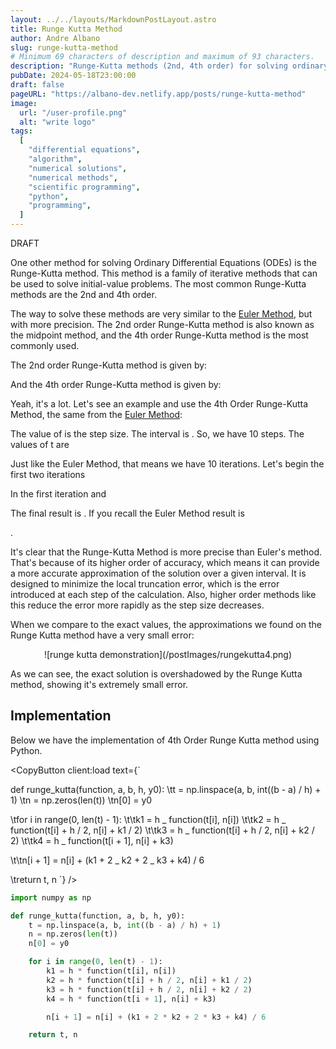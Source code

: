 ```yaml
---
layout: ../../layouts/MarkdownPostLayout.astro
title: Runge Kutta Method
author: Andre Albano
slug: runge-kutta-method
# Minimum 69 characters of description and maximum of 93 characters.
description: "Runge-Kutta methods (2nd, 4th order) for solving ordinary differential equations."
pubDate: 2024-05-18T23:00:00
draft: false
pageURL: "https://albano-dev.netlify.app/posts/runge-kutta-method"
image:
  url: "/user-profile.png"
  alt: "write logo"
tags:
  [
    "differential equations",
    "algorithm",
    "numerical solutions",
    "numerical methods",
    "scientific programming",
    "python",
    "programming",
  ]
---
```



DRAFT

One other method for solving Ordinary Differential Equations (ODEs)
is the Runge-Kutta method. This method is a family of iterative methods
that can be used to solve initial-value problems. The most common Runge-Kutta methods
are the 2nd and 4th order.

The way to solve these methods are very similar to the [Euler Method](/posts/euler-method-ode),
but with more precision. The 2nd order Runge-Kutta method is also known
as the midpoint method, and the 4th order Runge-Kutta method is the most
commonly used.

The 2nd order Runge-Kutta method is given by:

<LatexCenter
  f="
w_{0} = \alpha \\
w_{i+1} = w_{i} + h f(t_{i} + \frac{h}{2}, w_{i} + \frac{h}{2} f(t_{i}, w_{i}))
"
/>

And the 4th order Runge-Kutta method is given by:

<LatexCenter
  f="
w_{0} = \alpha \\
k_{1} = h f(t_{i}, w_{i}) \\
k_{2} = h f(t_{i} + \frac{h}{2}, w_{i} + \frac{k_{1}}{2}) \\
k_{3} = h f(t_{i} + \frac{h}{2}, w_{i} + \frac{k_{2}}{2}) \\
k_{4} = h f(t_{i+1} + h, w_{i} + k_{3}) \\
w_{i+1} = w_{i} + \frac{1}{6}(k_{1} + 2k_{2} + 2k_{3} + k_{4})
"
/>

Yeah, it's a lot. Let's see an example and use the 4th Order Runge-Kutta Method,
the same from the [Euler Method](/posts/euler-method-ode):

<LatexCenter f="y' = y - t^{2} + 1; \ 0 \le t \le 2;\ y(0) = 0.5;\ h = 0.2" />

The value of <Latex f="h" /> is the step size. The interval is <Latex f="[0, 2]" />.
So, we have 10 steps. The values of t are <Latex f="t_{0} = 0.0,\ t_{1} = 0.2,\ t_{2} = 0.4, ...,\ t_{8} = 1.6,\ t_{9} = 1.8" />

Just like the Euler Method, that means we have 10 iterations. Let's begin the first two iterations

<LatexCenter f="w_{0} = 0.5" />
In the first iteration <Latex f="w_{i} = 0" /> and <Latex f="t_{i} = 0.0" />
<LatexCenter
  f="
w_{1}: \begin{cases}
K_{1} = 0.2 \cdot (0.5 - 0.0^{2} + 1);\ K_{1} =  0.3\\
K_{2} = 0.2 \cdot (0.5 + \frac{0.3}{2} - (0 + \frac{0.2}{2})^{2} + 1) ;\ K_{2} = 0.328 \\
K_{3} = 0.2 \cdot (0.5 + \frac{0.328}{2} - (0 + \frac{0.2}{2})^{2} + 1) ;\ K_{3} = 0.3308 \\
K_{4} = 0.2 \cdot ((0.5 + 0.3308) - (0.2)^{2} + 1) ;\ K_{4} = 0.3581 \\
\end{cases} \\
w_{1} = 0.5 + \frac{(0.3 + 2\cdot 0.328 + 2\cdot 0.3308 + 0.3581)}{6} = 0.8292
"
/>
<LatexCenter
  f="
w_{2}: \begin{cases}
K_{1} = 0.2 \cdot (0.8292 - 0.2^{2} + 1);\ K_{1} =  0.3578 \\
K_{2} = 0.2 \cdot (0.8292 + \frac{0.3578}{2} - (0.2 + \frac{0.2}{2})^{2} + 1) ;\ K_{2} = 0.3836 \\
K_{3} = 0.2 \cdot (0.8292 + \frac{0.3836}{2} - (0.2 + \frac{0.2}{2})^{2} + 1) ;\ K_{3} = 0.3862 \\
K_{4} = 0.2 \cdot ((0.8292 + 0.3862) - (0.4)^{2} + 1) ;\ K_{4} = 0.4111  \\
\end{cases} \\
w_{2} = 0.8292 + \frac{(0.3578 + 2\cdot 0.3836 + 2\cdot 0.3862 + 0.4111)}{6} = 1.2140
"
/>
<LatexCenter f="\vdots" />
<LatexCenter
  f="
w_{10}: \begin{cases}
K_{1} = 0.2 \cdot (4.8150 - 1.8^{2} + 1);\ K_{1} =  0.5150 \\
K_{2} = 0.2 \cdot (4.8150 + \frac{0.5150}{2} - (1.8 + \frac{0.2}{2})^{2} + 1) ;\ K_{2} = 0.4925 \\
K_{3} = 0.2 \cdot (4.8150 + \frac{0.4925}{2} - (1.8 + \frac{0.2}{2})^{2} + 1) ;\ K_{3} = 0.4902 \\
K_{4} = 0.2 \cdot ((4.8150 + 0.4902) - (2.0)^{2} + 1) ;\ K_{4} = 0.4610  \\
\end{cases} \\
w_{10} = 4.8150 + \frac{(0.5150 + 2\cdot 0.4925 + 2\cdot 0.4902 + 0.4610)}{6} = 5.3053
"
/>

The final result is <Latex f="y_{rk}(2) = 5.3053" />. If you recall the Euler Method result is

<Latex f="y_{e}(2) = 4.8657" />.

It's clear that the Runge-Kutta Method is more precise than Euler's method. That's because
of its higher order of accuracy, which means it can provide a more accurate approximation of the solution
over a given interval. It is designed to minimize the local truncation error, which is
the error introduced at each step of the calculation. Also, higher order methods like this reduce the error
more rapidly as the step size decreases.

When we compare to the exact values, the approximations we found on the Runge Kutta method have a very small error:

<div class="mb-2" style="display: flex; justify-content: center;">
  ![runge kutta demonstration](/postImages/rungekutta4.png)
</div>

As we can see, the exact solution is overshadowed by the Runge Kutta method, showing it's
extremely small error.

## Implementation

Below we have the implementation of 4th Order Runge Kutta method using Python.

<CopyButton client:load text={`

def runge_kutta(function, a, b, h, y0):
\tt = np.linspace(a, b, int((b - a) / h) + 1)
\tn = np.zeros(len(t))
\tn[0] = y0

\tfor i in range(0, len(t) - 1):
\t\tk1 = h _ function(t[i], n[i])
\t\tk2 = h _ function(t[i] + h / 2, n[i] + k1 / 2)
\t\tk3 = h _ function(t[i] + h / 2, n[i] + k2 / 2)
\t\tk4 = h _ function(t[i + 1], n[i] + k3)

\t\tn[i + 1] = n[i] + (k1 + 2 _ k2 + 2 _ k3 + k4) / 6

\treturn t, n
`} />

```python
import numpy as np

def runge_kutta(function, a, b, h, y0):
    t = np.linspace(a, b, int((b - a) / h) + 1)
    n = np.zeros(len(t))
    n[0] = y0

    for i in range(0, len(t) - 1):
        k1 = h * function(t[i], n[i])
        k2 = h * function(t[i] + h / 2, n[i] + k1 / 2)
        k3 = h * function(t[i] + h / 2, n[i] + k2 / 2)
        k4 = h * function(t[i + 1], n[i] + k3)

        n[i + 1] = n[i] + (k1 + 2 * k2 + 2 * k3 + k4) / 6

    return t, n

```

